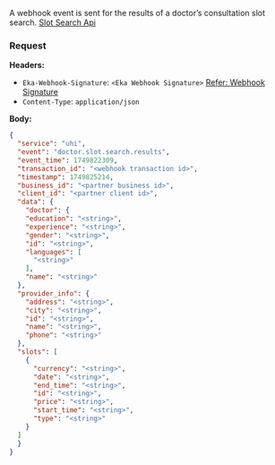 A webhook event is sent for the results of a doctor’s consultation slot search.
[Slot Search Api](https://developer.eka.care/api-reference/user-app/abdm-connect/phys-cons/search-slots)



### Request
**Headers:**

- `Eka-Webhook-Signature`: `<Eka Webhook Signature>`  [Refer: Webhook Signature](/api-reference/connect/webhooks/webhook-signature)
- `Content-Type`: `application/json`

**Body:**

```json
{
  "service": "uhi",
  "event": "doctor.slot.search.results",
  "event_time": 1749822309,
  "transaction_id": "<webhook transaction id>",
  "timestamp": 1749825214,
  "business_id": "<partner business id>",
  "client_id": "<partner client id>",
  "data": {
    "doctor": {
    "education": "<string>",
    "experience": "<string>",
    "gender": "<string>",
    "id": "<string>",
    "languages": [
      "<string>"
    ],
    "name": "<string>"
  },
  "provider_info": {
    "address": "<string>",
    "city": "<string>",
    "id": "<string>",
    "name": "<string>",
    "phone": "<string>"
  },
  "slots": [
    {
      "currency": "<string>",
      "date": "<string>",
      "end_time": "<string>",
      "id": "<string>",
      "price": "<string>",
      "start_time": "<string>",
      "type": "<string>"
    }
  ]
  }
}
```